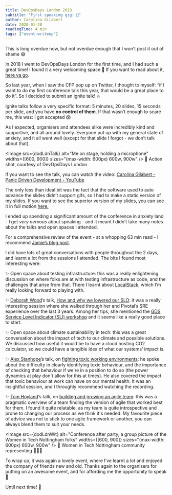 ```yaml
---
title: DevOpsDays London 2019
subtitle: "First speaking gig! 🎤"
author: Carolina Gilabert
date: 2020-01-28
readingTime: 4 min
tags: ["event-writeup"]
---
```



This is long overdue now, but not overdue enough that I won’t post it out of shame 😅

In 2018 I went to DevOpsDays London for the first time, and I had such a great time! I found it a very welcoming space 🙂 If you want to read about it, [here ya go](/blog/devopsdays-london-2018).

So last year, when I saw the CFP pop up on Twitter, I thought to myself: “if I want to do my first conference talk this year, that would be a great place to do it”. So I decided to submit an ignite talk! 🔥

Ignite talks follow a very specific format: 5 minutes, 20 slides, 15 seconds per slide, and you have **no control of them**. If that wasn’t enough to scare me, this was: I got accepted 😱

As I expected, organisers and attendees alike were incredibly kind and supportive, and all around lovely. Everyone put up with my general state of anxiety, and it all went well (except for that slide I forgot - we don’t talk about that).

<Image
  src={dodLdnTalk}
  alt="Me on stage, holding a microphone"
  widths={[600, 900]}
  sizes="(max-width: 600px) 600w, 900w"
/>
📸 Action shot, courtesy of DevOpsDays London

If you want to see the talk, you can watch the video:
[Carolina Gilabert - Panic Driven Development - YouTube](https://www.youtube.com/watch?v=yVWNuv_j05k&t=4s)

The only less than ideal bit was the fact that the software used to auto advance the slides didn’t support gifs, so I had to make a static version of my slides. If you want to see the superior version of my slides, you can see it in full motion [here.](https://talks.carol.gg/decks/panic-driven-development/)

I ended up spending a significant amount of the conference in anxiety land - I get _very nervous_ about speaking - and it meant I didn’t take many notes about the talks and open spaces I attended.

For a comprehensive review of the event - at a whopping 63 min read - I recommend [Jamie’s blog post](https://www.jvt.me/posts/2019/10/12/devopsdays-london-2019/).

I did have lots of great conversations with people throughout the 2 days, and learnt a lot from the sessions I attended. The bits I found most interesting were:

✨ Open space about testing infrastructure: this was a really enlightening discussion on where folks are at with testing infrastructure as code, and the challenges that arise from that. There I learnt about [LocalStack](https://localstack.cloud/), which I’m really looking forward to playing with.

✨ [Deborah Wood](https://twitter.com/Debs_za)’s talk, [How and why we lowered our SLO](https://www.youtube.com/watch?v=qL8ZXpiWaes): it was a really interesting session where she walked through her and Pivotal’s SRE experience over the last 3 years. Among her tips, she mentioned the [GDS Service Level Indicator (SLI) workshop](https://gds-way.cloudapps.digital/standards/slis.html#run-a-service-level-indicator-sli-workshop) and it seems like a really good place to start.

✨ Open space about climate sustainability in tech: this was a great conversation about the impact of tech to our climate and possible solutions. We discussed how useful it would be to have a cloud hosting CO2 calculator, so we could have a tangible idea of what our systems’ impact is.

✨ [Alex Stanhope](https://twitter.com/alex_stanhope)’s talk, on [fighting toxic working environments](https://www.youtube.com/watch?v=Em-PLyI_VDI): he spoke about the difficulty in clearly identifying toxic behaviour, and the importance of checking that behaviour if we're in a position to do so (the power dynamics at play don't allow for this at times). He also covered the impact that toxic behaviour at work can have on our mental health. It was an insightful session, and I throughly recommend watching the recording.

✨ [Tom Hoyland](https://twitter.com/thatagile)’s talk, on [building and growing an agile team](https://www.youtube.com/watch?v=v-fZfiVxX6Q): this was a pragmatic overview of a team finding the version of agile that worked best for them. I found it quite relatable, as my team is quite introspective and prone to changing our process as we think it's needed. My favourite piece of advice was not to stick to one agile framework or another, you can always blend them to suit your needs.

<Image
  src={dodLdnWit}
  alt="Conference after party, a group picture of the Women in Tech Nottingham folks"
  widths={[600, 900]}
  sizes="(max-width: 600px) 600w, 900w"
/>
📸 Women in Tech Nottingham community representing 💁‍♀️✨

To wrap up, it was again a lovely event, where I’ve learnt a lot and enjoyed the company of friends new and old. Thanks again to the organisers for putting on an awesome event, and for affording me the opportunity to speak 💛

Until next time! 👋
